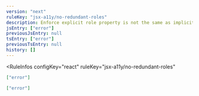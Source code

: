 ```yaml
---
version: "next"
ruleKey: "jsx-a11y/no-redundant-roles"
description: Enforce explicit role property is not the same as implicit/default role property on element
jsEntry: ["error"]
previousJsEntry: null
tsEntry: ["error"]
previousTsEntry: null
history: []
---
```


<RuleInfos 
  configKey="react" 
  ruleKey="jsx-a11y/no-redundant-roles" 
>

```json
["error"]
```

```json
["error"]
```

</RuleInfos>
